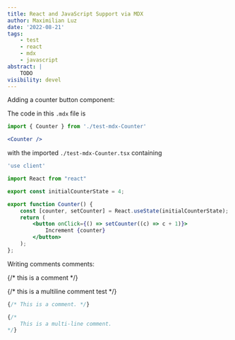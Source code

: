 ```yaml
---
title: React and JavaScript Support via MDX
author: Maximilian Luz
date: '2022-08-21'
tags:
    - test
    - react
    - mdx
    - javascript
abstract: |
    TODO
visibility: devel
---
```



Adding a counter button component:

<Counter />

The code in this `.mdx` file is
```jsx
import { Counter } from './test-mdx-Counter'

<Counter />
```
with the imported `./test-mdx-Counter.tsx` containing 
```jsx
'use client'

import React from "react"

export const initialCounterState = 4;

export function Counter() {
    const [counter, setCounter] = React.useState(initialCounterState);
    return (
        <button onClick={() => setCounter((c) => c + 1)}>
            Increment {counter}
        </button>
    );
};
```

Writing comments comments:

{/* this is a comment */}

{/*
    this is a multiline comment
    test
*/}

```jsx
{/* This is a comment. */}

{/*
    This is a multi-line comment.
*/}
```

